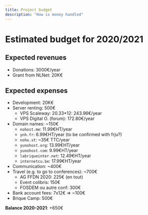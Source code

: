 ```yaml
---
title: Project budget
description: "How is money handled"
---
```


# Estimated budget for 2020/2021

## Expected revenues

- Donations: 3000€/year
- Grant from NLNet: 20K€

## Expected expenses

- Development: 20K€
- Server renting: 500€
  - VPS Scaleway: 20.33*12: 243.96€/year
  - VPS Digital O. (forum): 172.80€/year
- Domain names: ~150€
  - `nohost.me`: 11.99€HT/year
  - `ynh.fr`: 6.99€HT/year (to be confirmed with frju?)
  - `noho.st`: ~35€ TTC/year
  - `yunohost.org`: 13.99€HT/year
  - `yunohost.com`: 9.99€HT/year
  - `labriqueinter.net`: 12.49€HT/year
  - `internetcu.be`: 17.99€HT/year
- Communication: ~400€
- Travel (e.g. to go to conferences): ~700€
  - AG FFDN 2020: 225€ (en tout)
  - Event colibris: 150€
  - FOSDEM ou autre conf: 300€
- Bank account fees: 7x12€ => ~100€
- Brique Camp: 500€

**Balance 2020-2021**: +650€

